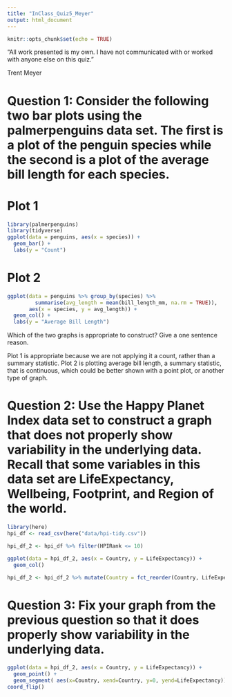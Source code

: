 ```yaml
---
title: "InClass_Quiz5_Meyer"
output: html_document
---
```


```r
knitr::opts_chunk$set(echo = TRUE)
```

“All work presented is my own. I have not communicated with or worked with anyone else on this quiz.”

Trent Meyer

# Question 1: Consider the following two bar plots using the palmerpenguins data set. The first is a plot of the penguin species while the second is a plot of the average bill length for each species.
# Plot 1
```r
library(palmerpenguins)
library(tidyverse)
ggplot(data = penguins, aes(x = species)) +
  geom_bar() +
  labs(y = "Count")
```

# Plot 2
```r
ggplot(data = penguins %>% group_by(species) %>%
         summarise(avg_length = mean(bill_length_mm, na.rm = TRUE)),
       aes(x = species, y = avg_length)) +
  geom_col() +
  labs(y = "Average Bill Length")
```

Which of the two graphs is appropriate to construct? Give a one sentence reason.

Plot 1 is appropriate because we are not applying it a count, rather than a summary statistic. Plot 2 is plotting average bill length, a summary statistic, that is continuous, which could be better shown with a point plot, or another type of graph.

# Question 2: Use the Happy Planet Index data set to construct a graph that does not properly show variability in the underlying data. Recall that some variables in this data set are LifeExpectancy, Wellbeing, Footprint, and Region of the world.

```r
library(here)
hpi_df <- read_csv(here("data/hpi-tidy.csv"))

hpi_df_2 <- hpi_df %>% filter(HPIRank <= 10)

ggplot(data = hpi_df_2, aes(x = Country, y = LifeExpectancy)) +
  geom_col()

hpi_df_2 <- hpi_df_2 %>% mutate(Country = fct_reorder(Country, LifeExpectancy))


```

# Question 3: Fix your graph from the previous question so that it does properly show variability in the underlying data.

```r
ggplot(data = hpi_df_2, aes(x = Country, y = LifeExpectancy)) +
  geom_point() + 
  geom_segment( aes(x=Country, xend=Country, y=0, yend=LifeExpectancy)) +
coord_flip()
```

